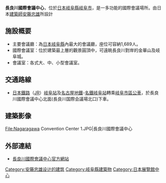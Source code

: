 {{Unreferenced|time=2022-04-19T03:42:06+00:00}}
{{japanese|長良川国際会議場|ながらがわこくさいかいぎじょう|Nagaragawa Gokusai Kaigijyō}}
'''長良川國際會議中心'''，位於[[日本|日本]][[岐阜縣|岐阜縣]][[岐阜市|岐阜市]]，是一多功能的國際會議場所。由日本[[建築師|建築師]][[安藤忠雄|安藤忠雄]]所設計

== 施設概要 ==
*主要會議廳：為[[日本|日本]][[岐阜縣|岐阜縣]]內最大的會議廳，座位可容納1,689人。
*國際會議室：位於建築最上層的觀景圓頂中，可遠眺長良川對岸的金華山及岐阜城。
*會議室：各式大、中、小型會議室。

== 交通路線 ==
*[[日本鐵路運輸|日本鐵路]]（[[JR|JR]]）[[岐阜站|岐阜站]]及[[名古屋市營地下鐵|名古屋地鐵]]-[[名鐵岐阜站|名鐵岐阜站]]轉乘[[岐阜市區公車|岐阜市區公車]]，於長良川國際會議中心北面(長良川国際会議場北口)下車。

== 建築影像 ==
<gallery>
File:Nagaragawa Convention Center 1.JPG|長良川國際會議中心
</gallery>

== 外部連結 ==
*[https://web.archive.org/web/20080310042252/http://www.g-ncc.jp/ 長良川國際會議中心官方網站]

[[Category:安藤忠雄设计的建筑|Category:安藤忠雄设计的建筑]]
[[Category:岐阜縣建築物|Category:岐阜縣建築物]]
[[Category:日本展覽館中心|Category:日本展覽館中心]]
